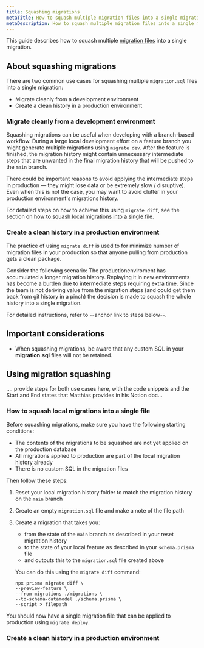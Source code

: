 ```yaml
---
title: Squashing migrations
metaTitle: How to squash multiple migration files into a single migration
metaDescription: How to squash multiple migration files into a single migration
---
```


<TopBlock>

This guide describes how to squash multiple [migration files](/concepts/components/prisma-migrate#migration-history) into a single migration.

</TopBlock>

## About squashing migrations

There are two common use cases for squashing multiple `migration.sql` files into a single migration:

- Migrate cleanly from a development environment
- Create a clean history in a production environment

### Migrate cleanly from a development environment

Squashing migrations can be useful when developing with a branch-based workflow. During a large local development effort on a feature branch you might generate multiple migrations using `migrate dev`. After the feature is finished, the migration history might contain unnecessary intermediate steps that are unwanted in the final migration history that will be pushed to the `main` branch.

There could be important reasons to avoid applying the intermediate steps in production — they might lose data or be extremely slow / disruptive). Even when this is not the case, you may want to avoid clutter in your production environment's migrations history.

For detailed steps on how to achieve this using `migrate diff`, see the section on [how to squash local migrations into a single file](#how-to-squash-local-migrations-into-a-single-file).

### Create a clean history in a production environment

The practice of using `migrate diff` is used to for minimize number of migration files in your production so that anyone pulling from production gets a clean package.

Consider the following scenario:
The productionenviroment has accumulated a longer migration history. Replaying it in new environments has become a burden due to intermediate steps requiring extra time. Since the team is not deriving value from the migration steps (and could get them back from git history in a pinch) the decision is made to squash the whole history into a single migration.

For detailed instructions, refer to --anchor link to steps below--.

## Important considerations

<Admonition type="info">

- When squashing migrations, be aware that any custom SQL in your **migration.sql** files will not be retained.

</Admonition>

## Using migration squashing

.... provide steps for both use cases here, with the code snippets and the Start and End states that Matthias provides in his Notion doc...

### How to squash local migrations into a single file

Before squashing migrations, make sure you have the following starting conditions:

- The contents of the migrations to be squashed are not yet applied on the production database
- All migrations applied to production are part of the local migration history already
- There is no custom SQL in the migration files

Then follow these steps:

1. Reset your local migration history folder to match the migration history on the `main` branch

2. Create an empty `migration.sql` file and make a note of the file path

3. Create a migration that takes you:

   - from the state of the `main` branch as described in your reset migration history
   - to the state of your local feature as described in your `schema.prisma` file
   - and outputs this to the `migration.sql` file created above

   You can do this using the `migrate diff` command:

   ```terminal
   npx prisma migrate diff \
   --preview-feature \
   --from-migrations ./migrations \
   --to-schema-datamodel ./schema.prisma \
   --script > filepath
   ```

You should now have a single migration file that can be applied to production using `migrate deploy`.

### Create a clean history in a production environment
